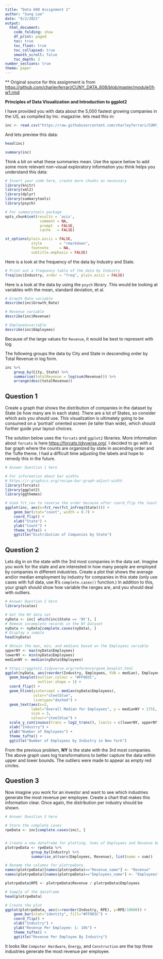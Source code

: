 ```yaml
---
title: "Data 608 Assignment 1"
author: "Sung Lee"
date: "9/2/2021"
output: 
  html_document:
    code_folding: show
    df_print: paged
    toc: true
    toc_float: true
    toc_collapsed: true
    smooth_scroll: false
    toc_depth: 3
number_sections: true
theme: paper
---
```


** Original source for this assignment is from [https://github.com/charleyferrari/CUNY_DATA_608/blob/master/module1/hw1.rmd](https://github.com/charleyferrari/CUNY_DATA_608/blob/master/module1/hw1.rmd)


**Principles of Data Visualization and Introduction to ggplot2**

I have provided you with data about the 5,000 fastest growing companies in the US, as compiled by Inc. magazine. lets read this in:

```r

inc <- read.csv("https://raw.githubusercontent.com/charleyferrari/CUNY_DATA_608/master/module1/Data/inc5000_data.csv", header= TRUE)

```

And lets preview this data:

```r
head(inc)

```
```r

summary(inc)

```

Think a bit on what these summaries mean. Use the space below to add some more relevant non-visual exploratory information you think helps you understand this data:

```r

# Insert your code here, create more chunks as necessary
library(knitr)
library(xml2)
library(dplyr)
library(summarytools)
library(psych)

# For summarytools package
opts_chunk$set(results = 'asis',      
                comment = NA,
                prompt  = FALSE,
                cache   = FALSE)

st_options(plain.ascii = FALSE,        
            style        = "rmarkdown", 
            footnote     = NA,          
            subtitle.emphasis = FALSE)  
```  

Here is a look at the frequency of the data by Industry and State.

```r
# Print out a frequency table of the data by Industry
freq(inc$Industry, order = "freq", plain.ascii = FALSE)

```  

Here is a look at the data by using the `psych` library. This would be looking at variables with the mean, standard deviation, et al.  

```r

# Growth Rate variable
describe(inc$Growth_Rate)

# Revenue variable
describe(inc$Revenue)

# Employeesvariable
describe(inc$Employees)

```  

Because of the large values for `Revenue`, it would be best to represent with log.

The following groups the data by City and State in descending order by Total Revenue in log form.

```r
inc %>%
    group_by(City, State) %>%
    summarise(totalRevenue = log(sum(Revenue))) %>%
    arrange(desc(totalRevenue))
```

## Question 1

Create a graph that shows the distribution of companies in the dataset by State (ie how many are in each state). There are a lot of States, so consider which axis you should use. This visualization is ultimately going to be consumed on a 'portrait' oriented screen (ie taller than wide), which should further guide your layout choices.


The solution below uses the `forcats` and `ggplot2` libraries. More information about `forcats` is here [https://forcats.tidyverse.org/](https://forcats.tidyverse.org/). I decided to go with a bar graph where the counts are organized by state in ascending order and the Tufte theme. I had a difficult time adjusting the labels and hope to remedy this in the future.

```r

# Answer Question 1 here

# For information about bar widths
# https://r-graphics.org/recipe-bar-graph-adjust-width
library(forcats)
library(ggplot2)
library(ggthemes)

# Used fct_rev to reverse the order because after coord_flip the least gets put on top
ggplot(inc, aes(x=fct_rev(fct_infreq(State)))) + 
    geom_bar(stat="count", width = 0.7) +
    coord_flip() +
    xlab("State") +
    ylab("Count") +
    theme_tufte() +
    ggtitle("Distribution of Companies by State") 

```

## Question 2

Lets dig in on the state with the 3rd most companies in the data set. Imagine you work for the state and are interested in how many people are employed by companies in different industries. Create a plot that shows the average and/or median employment by industry for companies in this state (only use cases with full data, use R's `complete.cases()` function.) In addition to this, your graph should show how variable the ranges are, and you should deal with outliers.


```r

# Answer Question 2 here
library(scales)

# Get the NY data set
nyData <- inc[ which(inc$State == 'NY'), ]
# Remove incomplete records in the NY Dataset
nyData <- nyData[complete.cases(nyData), ] 
# Display a sample
head(nyData)

# Obtain the max, min, and medians based on the Employees variable
upperNY <- max(nyData$Employees)
lowerNY <- min(nyData$Employees)
medianNY <- median(nyData$Employees)

# https://ggplot2.tidyverse.org/reference/geom_boxplot.html
ggplot(nyData, aes(reorder(Industry, Employees, FUN = median), Employees)) + 
  geom_boxplot(outlier.colour = "#FF003C", 
               outlier.shape = 1) +
  coord_flip() +
  geom_hline(yintercept = median(nyData$Employees), 
             color="steelblue", 
             linetype="dashed") +
  geom_text(aes(x=2, 
            label="Overall Median for Employees", y = medianNY + 175), 
            size = 3, 
            colour="steelblue") +
  scale_y_continuous(trans = log2_trans(), limits = c(lowerNY, upperNY)) +
  xlab("Industry") +
  ylab("Number of Employees") +
  theme_tufte() + 
  ggtitle("Number of Employees by Industry in New York")
```  

From the previous problem, **NY** is the state with the 3rd most companies. The above graph uses log transformations to better capture the data within upper and lower bounds. The outliers were made to appear as empty red circles.


## Question 3

Now imagine you work for an investor and want to see which industries generate the most revenue per employee. Create a chart that makes this information clear. Once again, the distribution per industry should be shown.

```r

# Answer Question 3 here  

# Store the complete cases
rpeData <- inc[complete.cases(inc), ]


# Create a new dataframe for plotting. Sums of Employees and Revenue become Employees_name and Revenue_name respectively
plotrpeData <- rpeData %>%
            group_by(Industry) %>%                         
            summarise_at(vars(Employees, Revenue), list(name = sum))                

# Rename the columns for plotrpeData 
names(plotrpeData)[names(plotrpeData)=="Revenue_name"] <- "Revenue"
names(plotrpeData)[names(plotrpeData)=="Employees_name"] <- "Employees"

plotrpeData$RPE <- plotrpeData$Revenue / plotrpeData$Employees

# Sample of the dataframe
head(plotrpeData)

# Create the plot
ggplot(plotrpeData, aes(x=reorder(Industry, RPE), y=RPE/10000)) + 
    geom_bar(stat="identity", fill="#FF003C") +
    coord_flip() +
    xlab("Industry") +
    ylab("Revenue Per Employee: 1: 10k") +
    theme_tufte() +
    ggtitle("Revenue Per Employee By Industry") 


```  

It looks like `Computer Hardware`, `Energy`, and `Construction` are the top three industries generate the most revenue per employee. 

